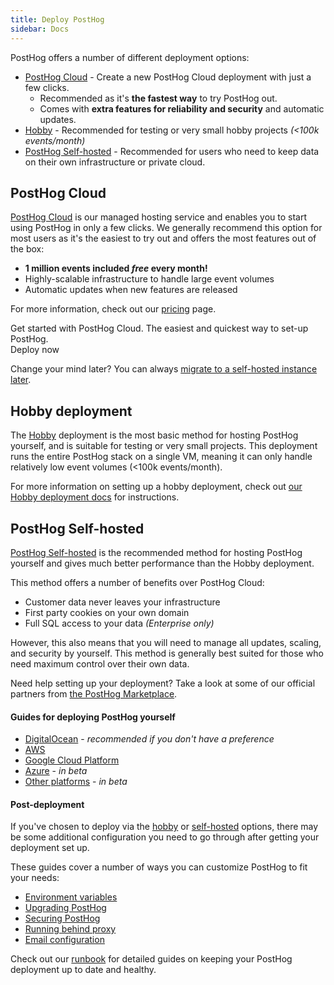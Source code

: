 ```yaml
---
title: Deploy PostHog
sidebar: Docs
---
```


PostHog offers a number of different deployment options:

-   [PostHog Cloud](#posthog-cloud) - Create a new PostHog Cloud deployment with just a few clicks.
    -   Recommended as it's **the fastest way** to try PostHog out.
    -   Comes with **extra features for reliability and security** and automatic updates.
-   [Hobby](#hobby-deployment) - Recommended for testing or very small hobby projects _(&lt;100k events/month)_
-   [PostHog Self-hosted](#posthog-self-hosted) - Recommended for users who need to keep data on their own infrastructure or private cloud.

## PostHog Cloud

[PostHog Cloud](/pricing) is our managed hosting service and enables you to start using PostHog in only a few clicks.
We generally recommend this option for most users as it's the easiest to try out and offers the most features out of the box:

-   **1 million events included _free_ every month!**
-   Highly-scalable infrastructure to handle large event volumes
-   Automatic updates when new features are released

For more information, check out our [pricing](/pricing) page.

<div class="flex flex-col items-stretch lg:flex-row lg:items-center justify-between bg-gray-accent-light dark:bg-gray-accent-dark py-4 px-6 rounded-sm mb-4 space-y-3 lg:space-y-0 lg:space-x-3">
    <div class="space-y-1">
        <span class="font-semibold text-lg block">Get started with PostHog Cloud.</span>
        <span class="text-base text-gray block">The easiest and quickest way to set-up PostHog.</span>
    </div>
    <CallToAction class="shrink-0" to="/signup">Deploy now</CallToAction>
</div>

Change your mind later? You can always [migrate to a self-hosted instance later](/docs/self-host/migrate/migrate-between-cloud-and-self-hosted).

## Hobby deployment

The [Hobby](/docs/self-host/hobby) deployment is the most basic method for hosting PostHog yourself, and is suitable for testing or very small projects.
This deployment runs the entire PostHog stack on a single VM, meaning it can only handle relatively low event volumes (&lt;100k events/month).

For more information on setting up a hobby deployment, check out [our Hobby deployment docs](/docs/self-host/hobby) for instructions.

## PostHog Self-hosted

[PostHog Self-hosted](/docs/self-host) is the recommended method for hosting PostHog yourself and gives much better performance than the Hobby deployment.

This method offers a number of benefits over PostHog Cloud:

-   Customer data never leaves your infrastructure
-   First party cookies on your own domain
-   Full SQL access to your data _(Enterprise only)_

However, this also means that you will need to manage all updates, scaling, and security by yourself.
This method is generally best suited for those who need maximum control over their own data.

Need help setting up your deployment? Take a look at some of our official partners from [the PostHog Marketplace](/marketplace).

#### Guides for deploying PostHog yourself

-   [DigitalOcean](/docs/self-host/deploy/digital-ocean) - _recommended if you don't have a preference_
-   [AWS](/docs/self-host/deploy/aws)
-   [Google Cloud Platform](/docs/self-host/deploy/gcp)
-   [Azure](/docs/self-host/deploy/azure) - _in beta_
-   [Other platforms](/docs/self-host/deploy/other) - _in beta_

#### Post-deployment

If you've chosen to deploy via the [hobby](/docs/self-host/hobby) or [self-hosted](/docs/self-host) options, there may be some additional configuration you need to go through after getting your deployment set up.

These guides cover a number of ways you can customize PostHog to fit your needs:

-   [Environment variables](/docs/self-host/configure/environment-variables)
-   [Upgrading PostHog](/docs/self-host/configure/upgrading-posthog)
-   [Securing PostHog](/docs/self-host/configure/securing-posthog)
-   [Running behind proxy](/docs/self-host/configure/running-behind-proxy)
-   [Email configuration](/docs/self-host/configure/email)

Check out our [runbook](/docs/self-host/runbook) for detailed guides on keeping your PostHog deployment up to date and healthy.
